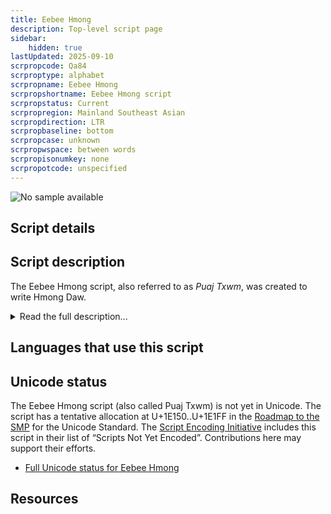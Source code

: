```yaml
---
title: Eebee Hmong
description: Top-level script page
sidebar:
    hidden: true
lastUpdated: 2025-09-10
scrpropcode: Qa84
scrproptype: alphabet
scrpropname: Eebee Hmong
scrpropshortname: Eebee Hmong script
scrpropstatus: Current
scrpropregion: Mainland Southeast Asian
scrpropdirection: LTR
scrpropbaseline: bottom
scrpropcase: unknown
scrpropwspace: between words
scrpropisonumkey: none
scrpropotcode: unspecified
---
```



![No sample available](../images/nosample.png)



## Script details

<ScriptDetails />

## Script description

The Eebee Hmong script, also referred to as _Puaj Txwm_, was created to write Hmong Daw.

<details>
<summary>Read the full description...</summary>The script, also called the Sayaboury script, was created by Lord Mee Noo, and is said to have been created on January 1, 1978 in Sob Tuang, Nan Province in Thailand. Although this script is still currently used, the Romanized Popular Alphabet is more widely used in this region.

The script consists of 66 consonant characters, 5 vowel characters and 8 tone characters. The vowel characters are always combined as digraphs and tone marks follow these vowel digraphs. 

Syllables in the Eebee Hmong script are separated by white spaces in the text. In some instances, consonant onsets are doubled and words without consonant onsets begin with a specific symbol. 

Punctuation marks are utilized: the comma and full stop are used and represented by the existing UCS characters; there are also script-specific symbols to indicate questions, reduplication, chanting and intonation. There are different symbols for arithmetic operations such as addition, subtraction, division and multiplication. Furthermore, numerals 0-9 are represented in the Eebee Hmong script. 

_This script is not currently recognized by the [ISO 15924 standard](http://www.unicode.org/iso15924/), but is included in ScriptSource for research purposes. If you have any information on this script, please add the information to this site. Your contributions can be a great help in refining and expanding the ISO 15924 standard. The [Script Encoding Initiative](https://sei.berkeley.edu/) is working to support the inclusion of this script in the standard, and contributions here will support their efforts._
</details>

## Languages that use this script

<WsList script='Qa84' wsMax='5' />

## Unicode status

The Eebee Hmong script (also called Puaj Txwm) is not yet in Unicode. The script has a tentative allocation at U+1E150..U+1E1FF in the [Roadmap to the SMP](http://www.unicode.org/roadmaps/smp/) for the Unicode Standard. The [Script Encoding Initiative](https://sei.berkeley.edu/) includes this script in their list of “Scripts Not Yet Encoded”. Contributions here may support their efforts.

- [Full Unicode status for Eebee Hmong](/scrlang/unicode/qa84-unicode)



## Resources

<ScriptResources detailSummary='seemore' />

